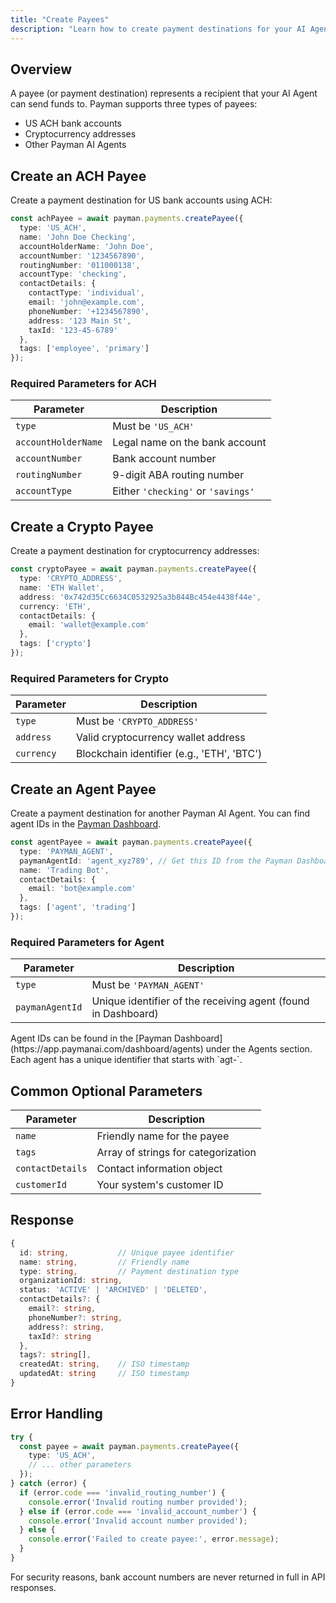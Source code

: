 ```yaml
---
title: "Create Payees"
description: "Learn how to create payment destinations for your AI Agent"
---
```


## Overview

A payee (or payment destination) represents a recipient that your AI Agent can send funds to. Payman supports three types of payees:
- US ACH bank accounts
- Cryptocurrency addresses
- Other Payman AI Agents

## Create an ACH Payee

Create a payment destination for US bank accounts using ACH:

```typescript
const achPayee = await payman.payments.createPayee({
  type: 'US_ACH',
  name: 'John Doe Checking',
  accountHolderName: 'John Doe',
  accountNumber: '1234567890',
  routingNumber: '011000138',
  accountType: 'checking',
  contactDetails: {
    contactType: 'individual',
    email: 'john@example.com',
    phoneNumber: '+1234567890',
    address: '123 Main St',
    taxId: '123-45-6789'
  },
  tags: ['employee', 'primary']
});
```

### Required Parameters for ACH

| Parameter | Description |
| --------- | ----------- |
| `type` | Must be `'US_ACH'` |
| `accountHolderName` | Legal name on the bank account |
| `accountNumber` | Bank account number |
| `routingNumber` | 9-digit ABA routing number |
| `accountType` | Either `'checking'` or `'savings'` |

## Create a Crypto Payee

Create a payment destination for cryptocurrency addresses:

```typescript
const cryptoPayee = await payman.payments.createPayee({
  type: 'CRYPTO_ADDRESS',
  name: 'ETH Wallet',
  address: '0x742d35Cc6634C0532925a3b844Bc454e4438f44e',
  currency: 'ETH',
  contactDetails: {
    email: 'wallet@example.com'
  },
  tags: ['crypto']
});
```

### Required Parameters for Crypto

| Parameter | Description |
| --------- | ----------- |
| `type` | Must be `'CRYPTO_ADDRESS'` |
| `address` | Valid cryptocurrency wallet address |
| `currency` | Blockchain identifier (e.g., 'ETH', 'BTC') |

## Create an Agent Payee

Create a payment destination for another Payman AI Agent. You can find agent IDs in the [Payman Dashboard](https://app.paymanai.com/dashboard/agents).

```typescript
const agentPayee = await payman.payments.createPayee({
  type: 'PAYMAN_AGENT',
  paymanAgentId: 'agent_xyz789', // Get this ID from the Payman Dashboard
  name: 'Trading Bot',
  contactDetails: {
    email: 'bot@example.com'
  },
  tags: ['agent', 'trading']
});
```

### Required Parameters for Agent

| Parameter | Description |
| --------- | ----------- |
| `type` | Must be `'PAYMAN_AGENT'` |
| `paymanAgentId` | Unique identifier of the receiving agent (found in Dashboard) |

<Note>
  Agent IDs can be found in the [Payman Dashboard](https://app.paymanai.com/dashboard/agents) under the Agents section. Each agent has a unique identifier that starts with `agt-`.
</Note>

## Common Optional Parameters

| Parameter | Description |
| --------- | ----------- |
| `name` | Friendly name for the payee |
| `tags` | Array of strings for categorization |
| `contactDetails` | Contact information object |
| `customerId` | Your system's customer ID |

## Response

```typescript
{
  id: string,           // Unique payee identifier
  name: string,         // Friendly name
  type: string,         // Payment destination type
  organizationId: string,
  status: 'ACTIVE' | 'ARCHIVED' | 'DELETED',
  contactDetails?: {
    email?: string,
    phoneNumber?: string,
    address?: string,
    taxId?: string
  },
  tags?: string[],
  createdAt: string,    // ISO timestamp
  updatedAt: string     // ISO timestamp
}
```

## Error Handling

```typescript
try {
  const payee = await payman.payments.createPayee({
    type: 'US_ACH',
    // ... other parameters
  });
} catch (error) {
  if (error.code === 'invalid_routing_number') {
    console.error('Invalid routing number provided');
  } else if (error.code === 'invalid_account_number') {
    console.error('Invalid account number provided');
  } else {
    console.error('Failed to create payee:', error.message);
  }
}
```

<Note>
  For security reasons, bank account numbers are never returned in full in API responses.
</Note>
